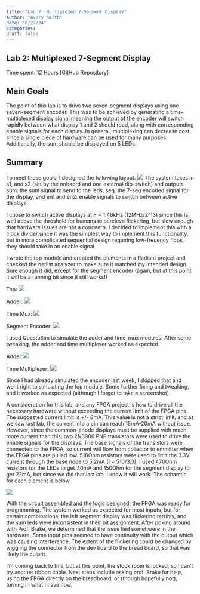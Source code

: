 ```yaml
---
title: "Lab 2: Multiplexed 7-Segment Display"
author: "Avery Smith"
date: "8/27/24"
categories:
draft: false
---
```


## Lab 2: Multiplexed 7-Segment Display
Time spent: 12 Hours
[GitHub Repository]

## Main Goals
The point of this lab is to drive two seven-segment displays using one seven-segment encoder. This was to be achieved by generating a time-multiplexed display signal meaning the output of the encoder will switch rapidly between what display 1 and 2 should read, along with corresponding enable signals for each display. In general, multiplexing can decrease cost since a single piece of hardware can be used for many purposes. Additionally, the sum should be displayed on 5 LEDs.

## Summary
To meet these goals, I designed the following layout.
![](images/block_diagram.jpg)
The system takes in s1, and s2 (set by the onbaord and one external dip-switch) and outputs sum: the sum signal to send to the leds, seg: the 7-seg encoded signal for the display, and en1 and en2: enable signals to switch between active displays. 

I chose to switch active displays at F = 1.46kHz (12MHz/2^13) since this is well above the threshold for humans to percieve flickering, but slow enough that hardware issues are not a concnern. I decided to implement this with a clock divider since it was the simplest way to implement this functionality, but in more complicated sequential design requiring low-freuency flops, they should take in an enable signal.

I wrote the top module and created the elements in a Radiant project and checked the netlist analyzer to make sure it matched my intended design. Sure enough it did, except for the segment encoder (again, but at this point it will be a running bit since it still works!)

Top:
![](images/top_radiant.png)

Adder:
![](images/adder.png)

Time Mux:
![](images/time_mux.png)

Segment Encoder:
![](images/segment_driver.png)

I used QuestaSim to simulate the adder and time_mux modules. After some tweaking, the adder and time multiplexer worked as expected

Adder:![](images/adder_tb.png)

Time Multiplexer: ![](images/time_mux_tb.png)

Since I had already simulated the encoder last week, I skipped that and went right to simulating the top module. Some further fixing and tweaking, and it worked as expected (although I forgot to take a screenshot).

A consideration for this lab, and any FPGA project is how to drive all the necessary hardware without exceeding the current limit of the FPGA pins. The suggested current limit is +/- 8mA. This value is not a strict limit, and as we saw last lab, the current into a pin can reach 15mA-20mA without issue. However, since the common-anode displays must be supplied with much more current than this, two 2N3906 PNP transistors were used to drive the enable signals for the displays. The base signals of the transistors were connected to the FPGA, so current will flow from collector to emmitter when the FPGA pins are pulled low. 510Ohm resistors were used to limit the 3.3V current through the base node to 5.2mA (I = 510/3.3). I used 470Ohm resistors for the LEDs to get 7.0mA and 150Ohm for the segment display to get 22mA, but since we did that last lab, I know it will work. The schamtic for each element is below.

![](images/schematic.jpg)

With the circuit assembled and the logic designed, the FPGA was ready for programming. The system worked as expected for most inputs, but for certain combinations, the left segment display was flickering terribly, and the sum leds were inconsistent in their bit assignment. After poking around with Prof. Brake, we determined that the issue lied somehwere in the hardware. Some input pins seemed to have continuity with the output which was causing interference. The extent of the flickering could be changed by wiggling the connector from the dev board to the bread board, so that was likely the culprit.

I'm coming back to this, but at this point, the stock room is locked, so I can't try another ribbon cable. Next steps include asking prof. Brake for help, using the FPGA directly on the breadboard, or (though hopefully not), turning in what I have now. 